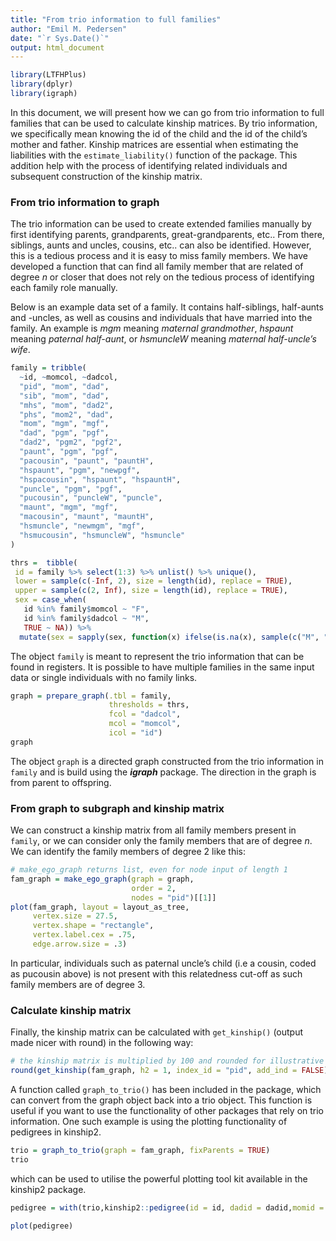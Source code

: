 ```yaml
---
title: "From trio information to full families"
author: "Emil M. Pedersen"
date: "`r Sys.Date()`"
output: html_document
---
```


```r
library(LTFHPlus)
library(dplyr)
library(igraph)
```


   In this document, we will present how we can go from trio information to full families that can be used to calculate kinship matrices. By trio information, we specifically mean knowing the id of the child and the id of the child's mother and father. Kinship matrices are essential when estimating the liabilities with the `estimate_liability()` function of the package. This addition help with the process of identifying related individuals and subsequent construction of the kinship matrix.

### From trio information to graph
   The trio information can be used to create extended families manually by first identifying parents, grandparents, great-grandparents, etc.. From there, siblings, aunts and uncles, cousins, etc.. can also be identified. However, this is a tedious process and it is easy to miss family members.
   We have developed a function that can find all family member that are related of degree $n$ or closer that does not rely on the tedious process of identifying each family role manually.


Below is an example data set of a family. It contains half-siblings, half-aunts and -uncles, as well as cousins and individuals that have married into the family. An example is *mgm* meaning *maternal grandmother*, *hspaunt* meaning *paternal half-aunt*, or *hsmuncleW* meaning *maternal half-uncle's wife*.

```r
family = tribble(
  ~id, ~momcol, ~dadcol,
  "pid", "mom", "dad",
  "sib", "mom", "dad",
  "mhs", "mom", "dad2",
  "phs", "mom2", "dad",
  "mom", "mgm", "mgf",
  "dad", "pgm", "pgf",
  "dad2", "pgm2", "pgf2",
  "paunt", "pgm", "pgf",
  "pacousin", "paunt", "pauntH",
  "hspaunt", "pgm", "newpgf",
  "hspacousin", "hspaunt", "hspauntH",
  "puncle", "pgm", "pgf",
  "pucousin", "puncleW", "puncle",
  "maunt", "mgm", "mgf",
  "macousin", "maunt", "mauntH",
  "hsmuncle", "newmgm", "mgf",
  "hsmucousin", "hsmuncleW", "hsmuncle"
)

thrs =  tibble(
 id = family %>% select(1:3) %>% unlist() %>% unique(),
 lower = sample(c(-Inf, 2), size = length(id), replace = TRUE),
 upper = sample(c(2, Inf), size = length(id), replace = TRUE),
 sex = case_when(
   id %in% family$momcol ~ "F",
   id %in% family$dadcol ~ "M",
   TRUE ~ NA)) %>% 
  mutate(sex = sapply(sex, function(x) ifelse(is.na(x), sample(c("M", "F"), 1), x)))
```

The object `family` is meant to represent the trio information that can be found in registers. It is possible to have multiple families in the same input data or single individuals with no family links.


```r
graph = prepare_graph(.tbl = family, 
                      thresholds = thrs,
                      fcol = "dadcol",
                      mcol = "momcol",
                      icol = "id")
graph
```

The object `graph` is a directed graph constructed from the trio information in `family` and is build using the ***igraph*** package. The direction in the graph is from parent to offspring. 

### From graph to subgraph and kinship matrix

We can construct a kinship matrix from all family members present in `family`, or we can consider only the family members that are of degree $n$. We can identify the family members of degree $2$ like this:

```r
# make_ego_graph returns list, even for node input of length 1
fam_graph = make_ego_graph(graph = graph, 
                           order = 2,
                           nodes = "pid")[[1]]
plot(fam_graph, layout = layout_as_tree,
     vertex.size = 27.5,
     vertex.shape = "rectangle",
     vertex.label.cex = .75,
     edge.arrow.size = .3)
```

  In particular, individuals such as paternal uncle's child (i.e a cousin, coded as pucousin above) is not present with this relatedness cut-off as such family members are of degree $3$. 

### Calculate kinship matrix

Finally, the kinship matrix can be calculated with `get_kinship()` (output made nicer with round) in the following way:
```r
# the kinship matrix is multiplied by 100 and rounded for illustrative purposes!
round(get_kinship(fam_graph, h2 = 1, index_id = "pid", add_ind = FALSE) * 100, 2)
```


A function called `graph_to_trio()` has been included in the package, which can convert from the graph object back into a trio object. This function is useful if you want to use the functionality of other packages that rely on trio information. One such example is using the plotting functionality of pedigrees in kinship2.

```r
trio = graph_to_trio(graph = fam_graph, fixParents = TRUE)
trio
```
which can be used to utilise the powerful plotting tool kit available in the kinship2 package.
```r
pedigree = with(trio,kinship2::pedigree(id = id, dadid = dadid,momid =  momid,sex =  sex))

plot(pedigree)
```
